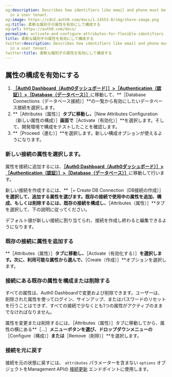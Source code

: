 ```yaml
---
og:description: Describes how identifiers like email and phone must be configured
  in a user tenant.
og:image: https://cdn2.auth0.com/docs/1.14553.0/img/share-image.png
og:title: 柔軟な識別子の属性を有効にして構成する
og:url: https://auth0.com/docs/
permalink: activate-and-configure-attributes-for-flexible-identifiers
title: 柔軟な識別子の属性を有効にして構成する
twitter:description: Describes how identifiers like email and phone must be configured
  in a user tenant.
twitter:title: 柔軟な識別子の属性を有効にして構成する
---
```




## 属性の構成を有効にする

1. [**［Auth0 Dashboard（Auth0ダッシュボード）］>［Authentication（認証）］>［Database（データベース）］**](${manage_url}/#/connections/database)に移動して、**［Database Connections（データベース接続）］**の一覧から有効にしたいデータベース接続を選択します。
2. **［Attributes（属性）］**タブに移動し、**［New Attributes Configuration（新しい属性の構成）］**画面で**［Activate（有効化）］**を選択します。そして、開発環境で構成をテストしたことを確認します。
3. **［Proceed（進む）］**を選択します。新しい構成オプションが使えるようになります。

### 新しい接続の属性を選択します。

属性を接続に追加するには、[**［Auth0 Dashboard（Auth0ダッシュボード）］>［Authentication（認証）］>［Database（データベース）］**](%24manage_url/database)に移動して行います。

新しい接続を作成するには、**［+ Create DB Connection（DB接続の作成）］**を選択して、追加する属性を選びます。既存の接続で使用中の属性を追加、構成、もしくは削除するには、既存の接続を構成し、**［Attributes（属性）］**タブを選択して、下の説明に従ってください。

デフォルト値が新しい接続に割り当てられ、接続を作成し終わると編集できるようになります。



### 既存の接続に属性を追加する

**［Attributes（属性）］**タブに移動し、**［Activate（有効化する）］**を選択します。次に、利用可能な属性から選んで、**［Create（作成）］**オプションを選択します。



### 接続にある既存の属性を構成または削除する

すべての属性は、Auth0 Dashboardで変更および削除できます。ユーザーは、削除された属性を使ってログイン、サインアップ、またはパスワードのリセットを行うことはできず、すべての接続で少なくとも1つの属性がアクティブのままでなければなりません。

属性を変更または削除するには、［Attributes（属性）］タブに移動してから、属性の横にある**［...］**メニューボタンを選び、ドロップダウンメニューの**［Configure（構成）］**または**［Remove（削除）］**を選択します。

### 接続を元に戻す

接続を元の状態に戻すには、 `attributes` パラメーターを含まない​ `options` オブジェクトをManagement APIの [接続更新](https://auth0.com/docs/api/management/v2/connections/patch-connections-by-id) エンドポイントに使用します。
